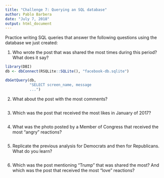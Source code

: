 ```yaml
---
title: "Challenge 7: Querying an SQL database"
author: Pablo Barbera
date: "July 7, 2018"
output: html_document
---
```


Practice writing SQL queries that answer the following questions using the database we just created:

1. Who wrote the post that was shared the most times during this period? What does it say?

```r
library(DBI)
db <- dbConnect(RSQLite::SQLite(), "facebook-db.sqlite")

dbGetQuery(db, 
           "SELECT screen_name, message
           ...")

```

2. What about the post with the most comments?

```r


```

3. Which was the post that received the most likes in January of 2017?

```r


```

4. What was the photo posted by a Member of Congress that received the most "angry" reactions?

```r

```

5. Replicate the previous analysis for Democrats and then for Republicans. What do you learn?

```r

```

6. Which was the post mentioning "Trump" that was shared the most? And which was the post that received the most "love" reactions?

```r

```





